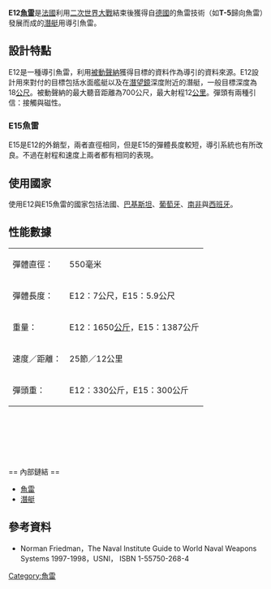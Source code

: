 '''E12[[魚雷|魚雷]]'''是[[法國|法國]]利用[[二次世界大戰|二次世界大戰]]結束後獲得自[[德國|德國]]的魚雷技術（如'''T-5'''歸向魚雷）發展而成的[[潛艇|潛艇]]用導引魚雷。

== 設計特點 ==
E12是一種導引魚雷，利用[[聲納|被動聲納]]獲得目標的資料作為導引的資料來源。E12設計用來對付的目標包括水面艦艇以及在[[潛望鏡|潛望鏡]]深度附近的潛艇，一般目標深度為18[[公尺|公尺]]。被動聲納的最大聽音距離為700公尺，最大射程12[[公里|公里]]。彈頭有兩種引信：接觸與磁性。

=== E15魚雷 ===
E15是E12的外銷型，兩者直徑相同，但是E15的彈體長度較短，導引系統也有所改良。不過在射程和速度上兩者都有相同的表現。

== 使用國家 ==
使用E12與E15魚雷的國家包括法國、[[巴基斯坦|巴基斯坦]]、[[葡萄牙|葡萄牙]]、[[南非|南非]]與[[西班牙|西班牙]]。

== 性能數據 ==

{| border="1" align="left"
|-----
| 彈體直徑： || 550毫米
|-----
| 彈體長度： || E12：7公尺，E15：5.9公尺
|-----
| 重量： || E12：1650[[公斤|公斤]]，E15：1387公斤
|-----
| 速度／距離： || 25節／12公里
|-----
| 彈頭重： || E12：330公斤，E15：300公斤
|}
<br /><br /><br /><br /><br /><br />
== 內部鏈結 ==
*[[魚雷|魚雷]]
*[[潛艇|潛艇]]

== 參考資料 ==
*Norman Friedman，The Naval Institute Guide to World Naval Weapons Systems 1997-1998，USNI， ISBN 1-55750-268-4

[[Category:魚雷|Category:魚雷]]